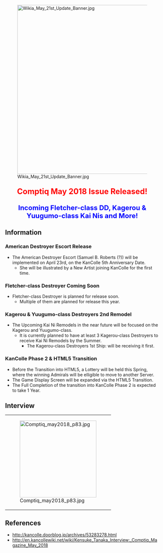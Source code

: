 [[File:Wikia_May_21st_Update_Banner.jpg|center|550px|frameless|link=]]

<div style="font-size:25px; color:red; text-align:center; font-weight:bold; margin:25px 0px 10px 0px;">Comptiq May 2018 Issue Released!</div>
<div style="font-size:22px; color:blue; text-align:center; font-weight:bold; margin:25px 0px 10px 0px;">Incoming Fletcher-class DD, Kagerou & Yuugumo-class Kai Nis and More!</div>

==Information==
===American Destroyer Escort Release===
*The American Destroyer Escort (Samuel B. Roberts (?)) will be implemented on April 23rd, on the KanColle 5th Anniversary Date. 
**She will be illustrated by a New Artist joining KanColle for the first time.
===Fletcher-class Destroyer Coming Soon===
*Fletcher-class Destroyer is planned for release soon.
**Multiple of them are planned for release this year.
===Kagerou & Yuugumo-class Destroyers 2nd Remodel===
*The Upcoming Kai Ni Remodels in the near future will be focused on the Kagerou and Yuugumo-class.
**It is currently planned to have at least 3 Kagerou-class Destroyers to receive Kai Ni Remodels by the Summer.
***The Kagerou-class Destroyers 1st Ship: {{ShipLink|Kagerou}} will be receiving it first.
===KanColle Phase 2 & HTML5 Transition===
*Before the Transition into HTML5, a Lottery will be held this Spring, where the winning Admirals will be elligible to move to another Server.
*The Game Display Screen will be expanded via the HTML5 Transition.
*The Full Completion of the transition into KanColle Phase 2 is expected to take 1 Year. 

==Interview==
{| class="wikitable"
| style="width:250px;" | [[File:Comptiq_may2018_p83.jpg|250px]]
|}

==References==
*http://kancolle.doorblog.jp/archives/53283278.html
*http://en.kancollewiki.net/wiki/Kensuke_Tanaka_Interview:_Comptiq_Magazine_May_2018<ac_metadata title="Future Update: Fletcher-class DD Incoming" notify_everyone="1523900321"> </ac_metadata>